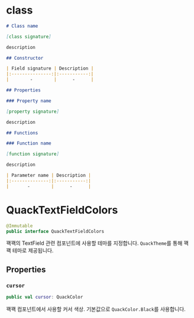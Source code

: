 # class

```markdown
# Class name

[class signature]

description

## Constructor

| Field signature | Description |
|:---------------:|:-----------:|
|        -        |      -      |

## Properties

### Property name

[property signature]

description

## Functions

### Function name

[function signature]

description

| Parameter name | Description |
|:--------------:|:-----------:|
|       -        |      -      |
```

# QuackTextFieldColors

```kotlin
@Immutable
public interface QuackTextFieldColors
```

꽥꽥의 TextField 관련 컴포넌트에 사용할 테마를 지정합니다. `QuackTheme`를 통해 꽥꽥 테마로 제공됩니다.

## Properties

### `cursor`

```kotlin
public val cursor: QuackColor
```

꽥꽥 컴포넌트에서 사용할 커서 색상. 기본값으로 `QuackColor.Black`를 사용합니다.
